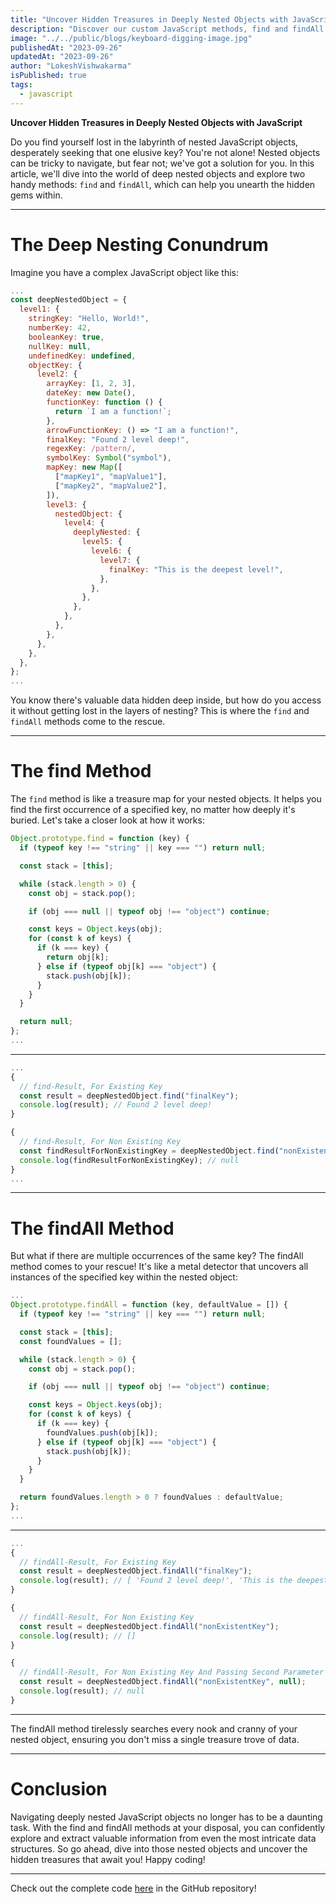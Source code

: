 ```yaml
---
title: "Uncover Hidden Treasures in Deeply Nested Objects with JavaScript"
description: "Discover our custom JavaScript methods, find and findAll, tailored for deep nested objects. Effortlessly locate and extract data with precision."
image: "../../public/blogs/keyboard-digging-image.jpg"
publishedAt: "2023-09-26"
updatedAt: "2023-09-26"
author: "LokeshVishwakarma"
isPublished: true
tags:
  - javascript
---
```


**Uncover Hidden Treasures in Deeply Nested Objects with JavaScript**

Do you find yourself lost in the labyrinth of nested JavaScript objects, desperately seeking that one elusive key? You're not alone! Nested objects can be tricky to navigate, but fear not; we've got a solution for you. In this article, we'll dive into the world of deep nested objects and explore two handy methods: `find` and `findAll`, which can help you unearth the hidden gems within.

<hr style={{marginTop: "1.5rem", marginBottom: "1.5rem"}} />

# The Deep Nesting Conundrum
Imagine you have a complex JavaScript object like this:

```javascript showLineNumbers /finalKey/ title="index.js" caption="this file contains example of javascript deepNestedObject reflection"
...
const deepNestedObject = {
  level1: {
    stringKey: "Hello, World!",
    numberKey: 42,
    booleanKey: true,
    nullKey: null,
    undefinedKey: undefined,
    objectKey: {
      level2: {
        arrayKey: [1, 2, 3],
        dateKey: new Date(),
        functionKey: function () {
          return `I am a function!`;
        },
        arrowFunctionKey: () => "I am a function!",
        finalKey: "Found 2 level deep!",
        regexKey: /pattern/,
        symbolKey: Symbol("symbol"),
        mapKey: new Map([
          ["mapKey1", "mapValue1"],
          ["mapKey2", "mapValue2"],
        ]),
        level3: {
          nestedObject: {
            level4: {
              deeplyNested: {
                level5: {
                  level6: {
                    level7: {
                      finalKey: "This is the deepest level!",
                    },
                  },
                },
              },
            },
          },
        },
      },
    },
  },
};
...
```


You know there's valuable data hidden deep inside, but how do you access it without getting lost in the layers of nesting? This is where the `find` and `findAll` methods come to the rescue.

<hr style={{marginTop: "1.5rem", marginBottom: "1.5rem"}} />

# The find Method
The `find` method is like a treasure map for your nested objects. It helps you find the first occurrence of a specified key, no matter how deeply it's buried. Let's take a closer look at how it works:
```javascript showLineNumbers title="index.js" caption="this file contains javascript Object.find function code"
Object.prototype.find = function (key) {
  if (typeof key !== "string" || key === "") return null;

  const stack = [this];

  while (stack.length > 0) {
    const obj = stack.pop();

    if (obj === null || typeof obj !== "object") continue;

    const keys = Object.keys(obj);
    for (const k of keys) {
      if (k === key) {
        return obj[k];
      } else if (typeof obj[k] === "object") {
        stack.push(obj[k]);
      }
    }
  }

  return null;
};
...
```

<hr style={{marginTop: "1.5rem", marginBottom: "1.5rem"}} />

```javascript showLineNumbers title="index.js" caption="this code shows calling or usages of this find function"
...
{
  // find-Result, For Existing Key
  const result = deepNestedObject.find("finalKey");
  console.log(result); // Found 2 level deep!
}

{
  // find-Result, For Non Existing Key
  const findResultForNonExistingKey = deepNestedObject.find("nonExistentKey");
  console.log(findResultForNonExistingKey); // null
}
...
```
<hr style={{marginTop: "1.5rem", marginBottom: "1.5rem"}} />

# The findAll Method
But what if there are multiple occurrences of the same key? The findAll method comes to your rescue! It's like a metal detector that uncovers all instances of the specified key within the nested object:

```javascript showLineNumbers title="index.js" caption="this file contains javascript Object.findAll function code"
...
Object.prototype.findAll = function (key, defaultValue = []) {
  if (typeof key !== "string" || key === "") return null;

  const stack = [this];
  const foundValues = [];

  while (stack.length > 0) {
    const obj = stack.pop();

    if (obj === null || typeof obj !== "object") continue;

    const keys = Object.keys(obj);
    for (const k of keys) {
      if (k === key) {
        foundValues.push(obj[k]);
      } else if (typeof obj[k] === "object") {
        stack.push(obj[k]);
      }
    }
  }

  return foundValues.length > 0 ? foundValues : defaultValue;
};
...
```

<hr style={{marginTop: "1.5rem", marginBottom: "1.5rem"}} />

```javascript showLineNumbers title="index.js" caption="this code shows calling or usages of this findAll function"
...
{
  // findAll-Result, For Existing Key
  const result = deepNestedObject.findAll("finalKey");
  console.log(result); // [ 'Found 2 level deep!', 'This is the deepest level!' ]
}

{
  // findAll-Result, For Non Existing Key
  const result = deepNestedObject.findAll("nonExistentKey");
  console.log(result); // []
}

{
  // findAll-Result, For Non Existing Key And Passing Second Parameter As Default Value
  const result = deepNestedObject.findAll("nonExistentKey", null);
  console.log(result); // null
}
```

<hr style={{marginTop: "1.5rem", marginBottom: "1.5rem"}} />

The findAll method tirelessly searches every nook and cranny of your nested object, ensuring you don't miss a single treasure trove of data.

<hr style={{marginTop: "1.5rem", marginBottom: "1.5rem"}} />

# Conclusion
Navigating deeply nested JavaScript objects no longer has to be a daunting task. With the find and findAll methods at your disposal, you can confidently explore and extract valuable information from even the most intricate data structures. So go ahead, dive into those nested objects and uncover the hidden treasures that await you! Happy coding!

<hr style={{marginTop: "1.5rem", marginBottom: "1.5rem"}} />

Check out the complete code [here](https://github.com/lexuscreations/techScriptoriumFiles/tree/uncover-hidden-treasures-in-deeply-nested-objects-with-javascript) in the GitHub repository!

